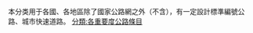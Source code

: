 {{catmore1|[[Wikipedia:公路专题|Wikipedia:公路专题]]}}
{{Articles by Importance|topic=公路|project=公路|format=TOC}}
{{emptycat}}
本分类用于各國、各地區除了國家公路網之外（不含），有一定設計標準編號公路、城市快速道路。
[[分類:各重要度公路條目|分類:各重要度公路條目]]
